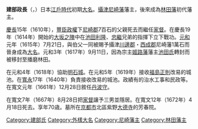 {{unreferenced|time=2014-03-30T09:08:27+00:00}}
{{Infobox officeholder 
| name= 建部政長
| image= Tatebe Masanaga.jpg
| caption=

| order=[[林田藩|林田藩]]藩主
| term_start=1617年
| term_end=1667年
| predecessor= {{small|新設}}
| successor= {{link-ja|建部政明|建部政明}}

| order1=[[尼崎藩|尼崎藩]]藩主
| term_start1=1615年
| term_end1=1617年
| predecessor1= {{small|新設}}
| successor1= [[戶田氏鐵|戶田氏鐵]]

| birth_date=1603年<br>（[[慶長|慶長]]8年）
| birth_place= 
| death_date={{death date and age|1672|5|15|1603}}<br>（[[寬文|寬文]]12年4月18日）
| death_place= 
| module  = {{日本武士|child=yes
|時代= [[江戶時代|江戶時代]]前期
|幼名= 三十郎
|改名= 
|别名= 
|諡号= 
|神号= 
|戒名= 
|洗禮名= 
|墓所= [[京都市|京都市]]北區紫野[[大德寺|大德寺]]的芳春院
|朝廷官位= [[從五位下|從五位下]][[丹波國|丹波守]]、[[內匠|內匠]]
|幕府職位= 
|主君= 
|藩= [[攝津國|攝津]][[尼崎藩|尼崎藩]]主<br>[[播磨國|播磨]][[林田藩|林田藩]]初代藩主
|氏族= {{tsl|ja|建部氏||建部氏}}
|父= {{tsl|ja|建部光重||建部光重}}
|母= [[下間賴龍|下間賴龍]]的女兒（[[池田輝政|池田輝政]]的養女）
|養父= 
|養母= 
|兄= [[建部吉政|吉政]]、[[建部重政|重政]]
|弟= [[建部光延|光延]]
|姐妹= 
|正室= {{tsl|ja|酒井忠勝||酒井忠勝}}的女兒
|側室= 
|子= [[建部政勝|政勝]]、'''{{tsl|ja|建部政明||政明}}'''、[[建部政忠|政忠]]、{{tsl|ja|建部政宇||政宇}}
|女= [[藤掛永俊|藤掛永俊]]正室、{{tsl|ja|小堀正之||小堀正之}}正室、[[松平康紀|松平康紀]]正室、[[高木正次|高木正次]]室、[[川合宗賀|川合宗賀]]室、[[大嶋義近|大嶋義近]]正室、[[人見宜鄉|人見宜鄉]]室
|養子= 
|養女= 
 }}
}}
'''建部政長'''（{{jpn|j=建部 政長|kana=たけべ まさなが|rm=Takebe Masanaga}}，{{bd|1603年||1672年|5月15日|}}）日本[[江戶時代|江戶時代]]初期[[大名_(稱謂)|大名]]。[[攝津國|攝津]][[尼崎藩|尼崎藩]]藩主，後來成為{{tsl|ja|播磨||播磨}}[[林田藩|林田藩]]初代藩主。

[[慶長|慶長]]15年（1610年），[[豐臣政權|豐臣政權]]下[[尼崎郡|尼崎郡]]{{tsl|ja|郡代||郡代}}7百石的父親死去而繼任[[家督|家督]]。在慶長19年（1614年）開始的[[大坂之陣|大坂之陣]]中在[[池田利隆|池田利隆]]、[[池田忠繼|忠繼]]兄弟的指揮下立下戰功。[[元和_(日本)|元和]]元年（1615年）7月21日，與伯父{{tsl|ja|池田重利||池田重利}}一同被賜予攝津[[川邊郡|川邊郡]]・[[西成郡|西成郡]]尼崎藩1萬石而晉身成為[[大名_(称谓)|大名]]。元和3年（1617年）9月11日，因為宗主[[姬路藩|姬路藩]]藩主[[池田氏|池田氏]]轉封而被移封至播磨林田。

在元和4年（1618年）協助[[明石城|明石城]]{{tsl|ja|普請||普請}}。在元和5年（1619年）接收[[福島正則|福島正則]]改易的城池。在[[寬永|寬永]]17年（1640年）負責接收{{tsl|ja|池田輝澄||池田輝澄}}改易的城池。政績有{{tsl|ja|林田川||林田川}}的治水工事和民政等。在寬文元年（1661年）12月28日敘任[[丹波國|丹波守]]。

在寬文7年（1667年）8月28日把[[家督|家督]]讓予三男{{tsl|ja|建部政明||政明}}並隱居。在寬文12年（1672年）4月18日死去。享年70歳。墓所在[[京都市|京都市]]北區紫野[[大德寺|大德寺]]的芳春院。

{{尼崎藩主|建部氏||1615年－1617年}}
{{林田藩主|初代|1617年－1667年}}

[[Category:建部氏|Category:建部氏]]
[[Category:外樣大名|Category:外樣大名]]
[[Category:尼崎藩主|Category:尼崎藩主]]
[[Category:林田藩主|Category:林田藩主]]